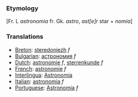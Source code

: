 ===Etymology===

[Fr. L ''astronomia'' fr. Gk. ''astro'', ''ast[e]r'' star + ''nomia'']

=== Translations ===
*[[Breton]]: [[steredoniezh]] ''f''
*[[Bulgarian]]: [[астрономия]] ''f''
*[[Dutch]]: [[astronomie]] ''f'', [[sterrenkunde]] ''f''
*[[French]]: [[astronomie]] ''f''
*[[Interlingua]]: [[Astronomia]]
*[[Italian]]: [[astronomia]] ''f''
*[[Portuguese]]: [[Astronomia]] ''f''